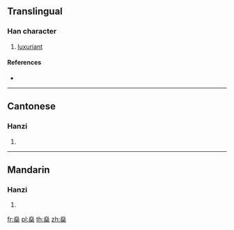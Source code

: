 {{character info/new}}
==Translingual==

===Han character===
{{Han char|rn=86|rad=火|as=12|sn=16|four=90904|canj=FFFD|ids=⿱焱木}}

# [[luxuriant]]

====References====
* {{Han ref|kx=0682.190|dkj=19408|dj=1094.140|hdz=32237.020|uh=71CA|ud=29130|bh=EA50|bd=59984}}

----

==Cantonese==

===Hanzi===
{{yue-hanzi|jyut=|y=san1}}

# {{defn|lang=yue|sort=火12}}

----

==Mandarin==

===Hanzi===
{{cmn-hanzi|pin=[[qiáo]] ([[qiao2]]), [[shēn]] ([[shen1]])|wg=ch'iao<sup>2</sup>, shen<sup>1</sup>}}

# {{defn|lang=cmn|sort=火12}}

[[fr:燊]]
[[pl:燊]]
[[th:燊]]
[[zh:燊]]